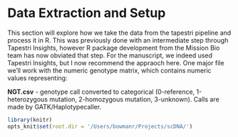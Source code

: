 # Data Extraction and Setup

This section will explore how we take the data from the tapestri pipeline and process it in R.  This was previously done with an intermediate step through Tapestri Insights, however R package development from the Mission Bio team has now obviated that step.  For the manuscript, we indeed used Tapestri Insights, but I now recommend the appraoch here.  One major file we'll work with the numeric genotype matrix, which contains numeric values representing:

**NGT.csv** - genotype call converted to categorical (0-reference, 1-heterozygous mutation, 2-homozygous mutation, 3-unknown). Calls are made by GATK/Haplotypecaller.  
```r
library(knitr)
opts_knit$set(root.dir = '/Users/bowmanr/Projects/scDNA/')
```

